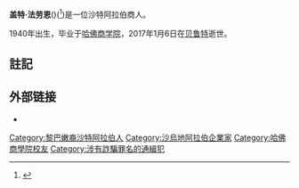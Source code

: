 {{Expand English|Ghaith Pharaon|date=2016年12月}} 
{{Infobox person
| 姓名     = 盖特·法劳恩
| 图像     = 
| 图像替代 = 
| 图像说明 = 
| 出生名   = 
| 出生日期 = 1940年9月7日<!-- {{birth date and age|YYYY|MM|DD}}（在世）或{{Birth date|YYYY|MM|DD}}（逝世） -->
| 出生地点 = 
| 逝世日期 = 2017年1月6日（76歲）
| 逝世地点 = {{LEB}}[[贝鲁特|贝鲁特]]
| 国籍     = {{KSA}}
| 别名     = 
| 职业     = 
| 活跃时期 = 
| 知名原因 = 
| 知名作品 = 
}}
'''盖特·法劳恩'''({{lang-ar|غيث رشاد فرعون}})({{bd|1940年|9月8日|2017年|1月6日|catIdx=Pharaon}}<ref>{{Cite web |url=http://magyarnarancs.hu/belpol/meghalt-ghaith-pharaon-orban-szaudi-szomszedja-102135 |title=Meghalt Ghaith Pharaon, Orbán szaúdi szomszédja |access-date=2017-01-09 |archive-date=2019-03-07 |archive-url=https://web.archive.org/web/20190307190248/https://magyarnarancs.hu/belpol/meghalt-ghaith-pharaon-orban-szaudi-szomszedja-102135 |dead-url=no }}</ref>)是一位沙特阿拉伯商人。

1940年出生，毕业于[[哈佛商学院|哈佛商学院]]，2017年1月6日在[[贝鲁特|贝鲁特]]逝世。

== 註記 ==
{{Reflist}}

== 外部链接 ==
*{{Cite web |url=http://www.xindb.com/news/xiongyalixinwen/2016/1220/18269.html |title=[819期]欧尔班与反对党议员 唇枪舌剑的交锋 |accessdate=2016年12月22日 |author=新导报 |publisher=新导报 |date=2016年12月21日 }}{{Dead link|date=2019年11月 |bot=InternetArchiveBot |fix-attempted=yes }}

{{DEFAULTSORT:Pharaon, Ghaith}}
[[Category:黎巴嫩裔沙特阿拉伯人|Category:黎巴嫩裔沙特阿拉伯人]]
[[Category:沙烏地阿拉伯企業家|Category:沙烏地阿拉伯企業家]]
[[Category:哈佛商學院校友|Category:哈佛商學院校友]]
[[Category:涉有詐騙罪名的通緝犯|Category:涉有詐騙罪名的通緝犯]]